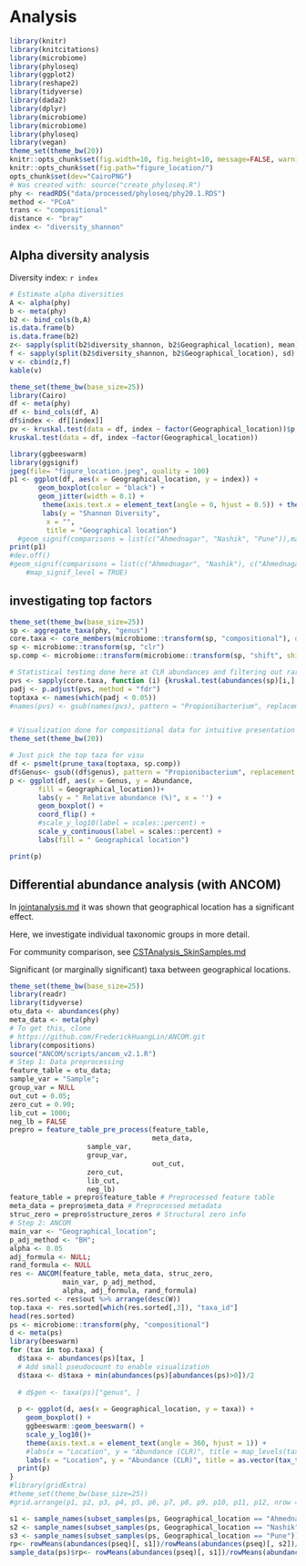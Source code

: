 
# Analysis

```r
library(knitr)
library(knitcitations) 
library(microbiome)
library(phyloseq)
library(ggplot2)
library(reshape2)
library(tidyverse)
library(dada2)
library(dplyr)
library(microbiome)
library(microbiome)
library(phyloseq)
library(vegan)
theme_set(theme_bw(20))
knitr::opts_chunk$set(fig.width=10, fig.height=10, message=FALSE, warning=FALSE)
knitr::opts_chunk$set(fig.path="figure_location/")
opts_chunk$set(dev="CairoPNG")
# Was created with: source("create_phyloseq.R")
phy <- readRDS("data/processed/phyloseq/phy20.1.RDS")
method <- "PCoA"
trans <- "compositional"
distance <- "bray"
index <- "diversity_shannon"
```


## Alpha diversity analysis

Diversity index: `r index`

```r
# Estimate alpha diversities
A <- alpha(phy)
b <- meta(phy)
b2 <- bind_cols(b,A)
is.data.frame(b) 
is.data.frame(b2)
z<- sapply(split(b2$diversity_shannon, b2$Geographical_location), mean)
f <- sapply(split(b2$diversity_shannon, b2$Geographical_location), sd) 
v <- cbind(z,f)
kable(v)
```


```r
theme_set(theme_bw(base_size=25))
library(Cairo)
df <- meta(phy)
df <- bind_cols(df, A)
df$index <- df[[index]]
pv <- kruskal.test(data = df, index ~ factor(Geographical_location))$p.value
kruskal.test(data = df, index ~factor(Geographical_location))

library(ggbeeswarm)
library(ggsignif)
jpeg(file= "figure_location.jpeg", quality = 100)
p1 <- ggplot(df, aes(x = Geographical_location, y = index)) +
       geom_boxplot(color = "black") +
       geom_jitter(width = 0.1) +  
        theme(axis.text.x = element_text(angle = 0, hjust = 0.5)) + theme(legend.position = "none")+
        labs(y = "Shannon Diversity",
	     x = "",
	     title = "Geographical location") 
  #geom_signif(comparisons = list(c("Ahmednagar", "Nashik", "Pune")),map_signif_level = TRUE) 
print(p1)
#dev.off()
#geom_signif(comparisons = list(c("Ahmednagar", "Nashik"), c("Ahmednagar", "Pune"), c("Nashik", "Pune")),
    #map_signif_level = TRUE) 
```  

## investigating top factors


```r
theme_set(theme_bw(base_size=25))
sp <- aggregate_taxa(phy, "genus")
core.taxa <- core_members(microbiome::transform(sp, "compositional"), detection = 0.1/100, prevalence=20/100) # FOcus on core tzxa
sp <- microbiome::transform(sp, "clr")
sp.comp <- microbiome::transform(microbiome::transform(sp, "shift", shift=1), "compositional")

# Statistical testing done here at CLR abundances and filtering out rare taxa
pvs <- sapply(core.taxa, function (i) {kruskal.test(abundances(sp)[i,] ~ meta(sp)[, "Geographical_location"])$p.value})
padj <- p.adjust(pvs, method = "fdr")
toptaxa <- names(which(padj < 0.05))
#names(pvs) <- gsub(names(pvs), pattern = "Propionibacterium", replacement = "Propionibacterium/Cutibacterium")


# Visualization done for compositional data for intuitive presentation
theme_set(theme_bw(20))

# Just pick the top taza for visu
df <- psmelt(prune_taxa(toptaxa, sp.comp))
df$Genus<- gsub((df$genus), pattern = "Propionibacterium", replacement = "Propionibacterium/Cutibacterium")
p <- ggplot(df, aes(x = Genus, y = Abundance,
       fill = Geographical_location))+
       labs(y = " Relative abundance (%)", x = '') +
       geom_boxplot() +
       coord_flip() +
       #scale_y_log10(label = scales::percent) +
       scale_y_continuous(label = scales::percent) +       
       labs(fill = " Geographical location")

print(p)       
```


## Differential abundance analysis (with ANCOM)

In [jointanalysis.md](jointanalysis.md) it was shown that geographical location has a significant effect.

Here, we investigate individual taxonomic groups in more detail.

For community comparison, see [CSTAnalysis_SkinSamples.md](CSTAnalysis_SkinSamples.md)

Significant (or marginally significant) taxa between geographical locations.

```r
theme_set(theme_bw(base_size=25))
library(readr)
library(tidyverse)
otu_data <- abundances(phy)
meta_data <- meta(phy)
# To get this, clone
# https://github.com/FrederickHuangLin/ANCOM.git
library(compositions)
source("ANCOM/scripts/ancom_v2.1.R")
# Step 1: Data preprocessing
feature_table = otu_data;
sample_var = "Sample";
group_var = NULL
out_cut = 0.05;
zero_cut = 0.90;
lib_cut = 1000;
neg_lb = FALSE
prepro = feature_table_pre_process(feature_table,
                                   meta_data,
				   sample_var,
				   group_var, 
                                   out_cut,
				   zero_cut,
				   lib_cut,
				   neg_lb)
feature_table = prepro$feature_table # Preprocessed feature table
meta_data = prepro$meta_data # Preprocessed metadata
struc_zero = prepro$structure_zeros # Structural zero info
# Step 2: ANCOM
main_var <- "Geographical_location";
p_adj_method <- "BH";
alpha <- 0.05
adj_formula <- NULL;
rand_formula <- NULL
res <- ANCOM(feature_table, meta_data, struc_zero,
             main_var, p_adj_method, 
             alpha, adj_formula, rand_formula)
res.sorted <- res$out %>% arrange(desc(W))
top.taxa <- res.sorted[which(res.sorted[,3]), "taxa_id"]
head(res.sorted)
ps <- microbiome::transform(phy, "compositional")
d <- meta(ps)
library(beeswarm)
for (tax in top.taxa) {
  d$taxa <- abundances(ps)[tax, ]
  # Add small pseudocount to enable visualization
  d$taxa <- d$taxa + min(abundances(ps)[abundances(ps)>0])/2
  
  # d$gen <- taxa(ps)["genus", ]
  
  p <- ggplot(d, aes(x = Geographical_location, y = taxa)) +
    geom_boxplot() + 
    ggbeeswarm::geom_beeswarm() +
    scale_y_log10()+
    theme(axis.text.x = element_text(angle = 360, hjust = 1)) +
    #labs(x = "Location", y = "Abundance (CLR)", title = map_levels(tax, from='tax', to='genus',ps))
    labs(x = "Location", y = "Abundance (CLR)", title = as.vector(tax_table(ps)[tax, "genus"]))
  print(p)
}
#library(gridExtra)
#theme_set(theme_bw(base_size=25))
#grid.arrange(p1, p2, p3, p4, p5, p6, p7, p8, p9, p10, p11, p12, nrow = 6)
```


```r
s1 <- sample_names(subset_samples(ps, Geographical_location == "Ahmednagar"))
s2 <- sample_names(subset_samples(ps, Geographical_location == "Nashik"))
s3 <- sample_names(subset_samples(ps, Geographical_location == "Pune"))
rp<- rowMeans(abundances(pseq)[, s1])/rowMeans(abundances(pseq)[, s2])/rowMeans(abundances(pseq)[, s3])
sample_data(ps)$rp<- rowMeans(abundances(pseq)[, s1])/rowMeans(abundances(pseq)[, s2])/rowMeans(abundances(pseq)[, s3])
```

